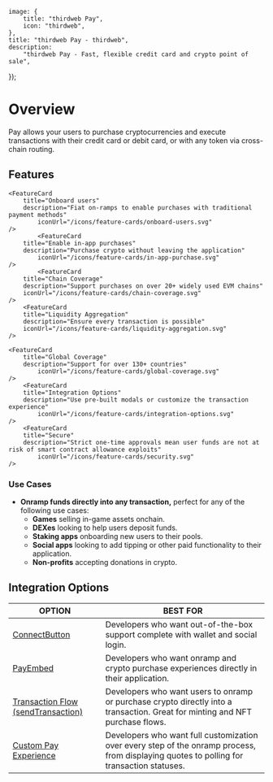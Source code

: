 
	image: {
		title: "thirdweb Pay",
		icon: "thirdweb",
	},
	title: "thirdweb Pay - thirdweb",
	description:
		"thirdweb Pay - Fast, flexible credit card and crypto point of sale",
});

# Overview

Pay allows your users to purchase cryptocurrencies and execute transactions with their credit card or debit card, or with any token via cross-chain routing.

<DocImage src={PayOverviewImage} />

## Features

<div
	className="my-4 grid gap-2 md:grid-cols-2 lg:grid-cols-2 "
>
	<FeatureCard
		title="Earn money"
		description="Receive 70% of fees on each crypto-to-crypto transaction"
		iconUrl="/icons/feature-cards/earn-money.svg"
	/>

    <FeatureCard
    	title="Onboard users"
    	description="Fiat on-ramps to enable purchases with traditional payment methods"
    		iconUrl="/icons/feature-cards/onboard-users.svg"
    />
    	    <FeatureCard
    	title="Enable in-app purchases"
    	description="Purchase crypto without leaving the application"
    		iconUrl="/icons/feature-cards/in-app-purchase.svg"
    />
    		<FeatureCard
    	title="Chain Coverage"
    	description="Support purchases on over 20+ widely used EVM chains"
    	iconUrl="/icons/feature-cards/chain-coverage.svg"
    />
    	<FeatureCard
    	title="Liquidity Aggregation"
    	description="Ensure every transaction is possible"
    	iconUrl="/icons/feature-cards/liquidity-aggregation.svg"
    />

    <FeatureCard
    	title="Global Coverage"
    	description="Support for over 130+ countries"
    		iconUrl="/icons/feature-cards/global-coverage.svg"
    />
        <FeatureCard
    	title="Integration Options"
    	description="Use pre-built modals or customize the transaction experience"
    		iconUrl="/icons/feature-cards/integration-options.svg"
    />
        <FeatureCard
    	title="Secure"
    	description="Strict one-time approvals mean user funds are not at risk of smart contract allowance exploits"
    		iconUrl="/icons/feature-cards/security.svg"
    />

</div>

### Use Cases

- **Onramp funds directly into any transaction,** perfect for any of the following use cases:
  - **Games** selling in-game assets onchain.
  - **DEXes** looking to help users deposit funds.
  - **Staking apps** onboarding new users to their pools.
  - **Social apps** looking to add tipping or other paid functionality to their application.
  - **Non-profits** accepting donations in crypto.

## Integration Options

| OPTION                                                                                              | BEST FOR                                                                                                                                  |
| --------------------------------------------------------------------------------------------------- | ----------------------------------------------------------------------------------------------------------------------------------------- |
| [ConnectButton](/connect/pay/get-started#option-1-connectbutton)                                    | Developers who want out-of-the-box support complete with wallet and social login.                                                         |
| [PayEmbed](/connect/pay/get-started#option-2-embed-pay)                                             | Developers who want onramp and crypto purchase experiences directly in their application.                                                 |
| [Transaction Flow (sendTransaction)](/connect/pay/get-started#option-3-send-a-transaction-with-pay) | Developers who want users to onramp or purchase crypto directly into a transaction. Great for minting and NFT purchase flows.             |
| [Custom Pay Experience](/connect/pay/build-a-custom-experience)                                     | Developers who want full customization over every step of the onramp process, from displaying quotes to polling for transaction statuses. |
